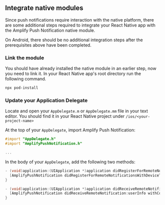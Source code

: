 ## Integrate native modules

Since push notifications require interaction with the native platform, there are some additional steps required to integrate your React Native app with the Amplify Push Notification native module.

<Callout>
  On Android, there should be no additional integration steps after the
  prerequisites above have been completed.
</Callout>

### Link the module

You should have already installed the native module in an earlier step, now you need to link it. In your React Native app's root directory run the following command.

```bash
npx pod-install
```

### Update your Application Delegate

Locate and open your `AppDelegate.m` or `AppDelegate.mm` file in your text editor. You should find it in your React Native project under `/ios/<your-project-name>`

At the top of your `AppDelegate`, import Amplify Push Notification:

```objective-c
#import "AppDelegate.h"
#import "AmplifyPushNotification.h"

...
```

In the body of your `AppDelegate`, add the following two methods:

```objective-c
- (void)application:(UIApplication *)application didRegisterForRemoteNotificationsWithDeviceToken:(NSData *)deviceToken {
  [AmplifyPushNotification didRegisterForRemoteNotificationsWithDeviceToken:deviceToken];
}

- (void)application:(UIApplication *)application didReceiveRemoteNotification:(NSDictionary *)userInfo fetchCompletionHandler:(void (^)(UIBackgroundFetchResult result))completionHandler {
  [AmplifyPushNotification didReceiveRemoteNotification:userInfo withCompletionHandler:completionHandler];
}
```
